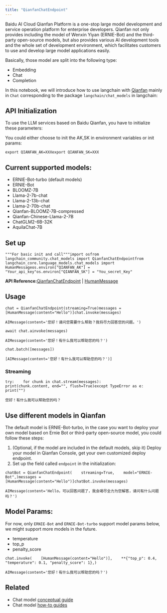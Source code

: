 ```yaml
---
title: "QianfanChatEndpoint"
---
```


Baidu AI Cloud Qianfan Platform is a one-stop large model development and service operation platform for enterprise developers. Qianfan not only provides including the model of Wenxin Yiyan (ERNIE-Bot) and the third-party open-source models, but also provides various AI development tools and the whole set of development environment, which facilitates customers to use and develop large model applications easily.

Basically, those model are split into the following type:

* Embedding
* Chat
* Completion

In this notebook, we will introduce how to use langchain with [Qianfan](https://cloud.baidu.com/doc/WENXINWORKSHOP/index.html) mainly in `Chat` corresponding to the package `langchain/chat_models` in langchain:

## API Initialization

To use the LLM services based on Baidu Qianfan, you have to initialize these parameters:

You could either choose to init the AK,SK in environment variables or init params:

```
export QIANFAN_AK=XXXexport QIANFAN_SK=XXX
```

## Current supported models:

* ERNIE-Bot-turbo (default models)
* ERNIE-Bot
* BLOOMZ-7B
* Llama-2-7b-chat
* Llama-2-13b-chat
* Llama-2-70b-chat
* Qianfan-BLOOMZ-7B-compressed
* Qianfan-Chinese-Llama-2-7B
* ChatGLM2-6B-32K
* AquilaChat-7B

## Set up

```
"""For basic init and call"""import osfrom langchain_community.chat_models import QianfanChatEndpointfrom langchain_core.language_models.chat_models import HumanMessageos.environ["QIANFAN_AK"] = "Your_api_key"os.environ["QIANFAN_SK"] = "You_secret_Key"
```

**API Reference:**[QianfanChatEndpoint](https://python.langchain.com/api_reference/community/chat_models/langchain_community.chat_models.baidu_qianfan_endpoint.QianfanChatEndpoint.html) | [HumanMessage](https://python.langchain.com/api_reference/core/messages/langchain_core.messages.human.HumanMessage.html)

## Usage

```
chat = QianfanChatEndpoint(streaming=True)messages = [HumanMessage(content="Hello")]chat.invoke(messages)
```

```
AIMessage(content='您好！请问您需要什么帮助？我将尽力回答您的问题。')
```

```
await chat.ainvoke(messages)
```

```
AIMessage(content='您好！有什么我可以帮助您的吗？')
```

```
chat.batch([messages])
```

```
[AIMessage(content='您好！有什么我可以帮助您的吗？')]
```

### Streaming

```
try:    for chunk in chat.stream(messages):        print(chunk.content, end="", flush=True)except TypeError as e:    print("")
```

```
您好！有什么我可以帮助您的吗？
```

## Use different models in Qianfan

The default model is ERNIE-Bot-turbo, in the case you want to deploy your own model based on Ernie Bot or third-party open-source model, you could follow these steps:

1. (Optional, if the model are included in the default models, skip it) Deploy your model in Qianfan Console, get your own customized deploy endpoint.
2. Set up the field called `endpoint` in the initialization:

```
chatBot = QianfanChatEndpoint(    streaming=True,    model="ERNIE-Bot",)messages = [HumanMessage(content="Hello")]chatBot.invoke(messages)
```

```
AIMessage(content='Hello，可以回答问题了，我会竭尽全力为您解答，请问有什么问题吗？')
```

## Model Params:

For now, only `ERNIE-Bot` and `ERNIE-Bot-turbo` support model params below, we might support more models in the future.

* temperature
* top\_p
* penalty\_score

```
chat.invoke(    [HumanMessage(content="Hello")],    **{"top_p": 0.4, "temperature": 0.1, "penalty_score": 1},)
```

```
AIMessage(content='您好！有什么我可以帮助您的吗？')
```

## Related

* Chat model [conceptual guide](/oss/concepts/chat_models)
* Chat model [how-to guides](/oss/how_to/#chat-models)
